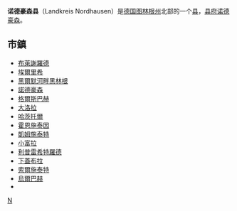 {{德国县级行政单位
| 县徽图 = Image:Wappen Landkreis Nordhausen.png
| 在德国内的位置图 = Image:Lage des Landkreises Nordhausen in Deutschland.png
| 所属联邦州 = 图林根州
| 所属行政区 = 
| 首府 = 诺德豪森
| 面积 = 713.92
| 人口 = 85,355
| 统计时间 = 2015年9月30日
| 人口密度 = 120
| 汽车牌号 = NDH
| 下设城镇 = 4个市、33个镇
| 政府地址 = Grimmelallee 23<br />99734 Nordhausen
| 政府网站 = www.landratsamt-nordhausen.de
| 在州内的位置图 = Image:Thuringia ndh.png
|}}

'''诺德豪森县'''（Landkreis Nordhausen）是[[德国|德国]][[图林根州|图林根州]]北部的一个[[县_(德国)|县]]，[[县府|县府]][[诺德豪森|诺德豪森]]。

== 市鎮 ==
* [[布萊謝羅德|布萊謝羅德]]
* [[埃爾里希|埃爾里希]]
* [[黑爾默河畔黑林根|黑爾默河畔黑林根]]
* [[諾德豪森|諾德豪森]]
* [[格爾斯巴赫|格爾斯巴赫]]
* [[大洛拉|大洛拉]]
* [[哈茨托爾|哈茨托爾]]
* [[霍恩施泰因_(图林根州)|霍恩施泰因]]
* [[凱姆施泰特|凱姆施泰特]]
* [[小富拉|小富拉]]
* [[利普雷希特羅德|利普雷希特羅德]]
* [[下蓋布拉|下蓋布拉]]
* [[索爾施泰特|索爾施泰特]]
* [[烏爾巴赫|烏爾巴赫]]
* {{le|韋爾特 (圖林根)|Werther, Thuringia|韋爾特}}

{{图林根州行政区划}}
{{Authority control}}

[[Category:图林根州的县|N]]